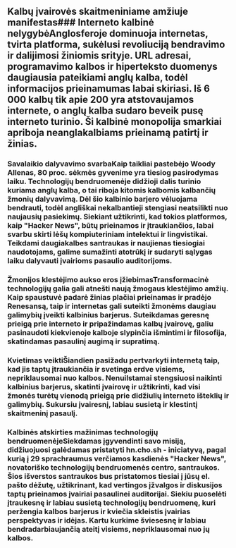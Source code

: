
<Steps>

## Kalbų įvairovės skaitmeniniame amžiuje manifestas### Interneto kalbinė nelygybėAnglosferoje dominuoja internetas, tvirta platforma, sukėlusi revoliuciją bendravimo ir dalijimosi žiniomis srityje. URL adresai, programavimo kalbos ir hiperteksto duomenys daugiausia pateikiami anglų kalba, todėl informacijos prieinamumas labai skiriasi. Iš 6 000 kalbų tik apie 200 yra atstovaujamos internete, o anglų kalba sudaro beveik pusę interneto turinio. Ši kalbinė monopolija smarkiai apriboja neanglakalbiams prieinamą patirtį ir žinias.

### Savalaikio dalyvavimo svarbaKaip taikliai pastebėjo Woody Allenas, 80 proc. sėkmės gyvenime yra tiesiog pasirodymas laiku. Technologijų bendruomenėje didžioji dalis turinio kuriama anglų kalba, o tai riboja kitomis kalbomis kalbančių žmonių dalyvavimą. Dėl šio kalbinio barjero vėluojama bendrauti, todėl angliškai nekalbantieji stengiasi neatsilikti nuo naujausių pasiekimų. Siekiant užtikrinti, kad tokios platformos, kaip "Hacker News", būtų prieinamos ir įtraukiančios, labai svarbu skirti lėšų kompiuteriniam intelektui ir lingvistikai. Teikdami daugiakalbes santraukas ir naujienas tiesiogiai naudotojams, galime sumažinti atotrūkį ir sudaryti sąlygas laiku dalyvauti įvairioms pasaulio auditorijoms.

### Žmonijos klestėjimo aukso eros įžiebimasTransformacinė technologijų galia gali atnešti naują žmogaus klestėjimo amžių. Kaip spaustuvė padarė žinias plačiai prieinamas ir pradėjo Renesansą, taip ir internetas gali suteikti žmonėms daugiau galimybių įveikti kalbinius barjerus. Suteikdamas geresnę prieigą prie interneto ir pripažindamas kalbų įvairovę, galiu pasinaudoti kiekvienoje kalboje slypinčia išmintimi ir filosofija, skatindamas pasaulinį augimą ir supratimą.

### Kvietimas veiktiŠiandien pasižadu pertvarkyti internetą taip, kad jis taptų įtraukiančia ir svetinga erdve visiems, nepriklausomai nuo kalbos. Nenuilstamai stengsiuosi naikinti kalbinius barjerus, skatinti įvairovę ir užtikrinti, kad visi žmonės turėtų vienodą prieigą prie didžiulių interneto išteklių ir galimybių. Sukursiu įvairesnį, labiau susietą ir klestintį skaitmeninį pasaulį.

### Kalbinės atskirties mažinimas technologijų bendruomenėjeSiekdamas įgyvendinti savo misiją, didžiuojuosi galėdamas pristatyti hn.cho.sh - iniciatyvą, pagal kurią į 29 sprachraumus verčiamos kasdienės "Hacker News", novatoriško technologijų bendruomenės centro, santraukos. Šios išverstos santraukos bus pristatomos tiesiai į jūsų el. pašto dėžutę, užtikrinant, kad vertingos įžvalgos ir diskusijos taptų prieinamos įvairiai pasaulinei auditorijai. Siekiu puoselėti įtraukesnę ir labiau susietą technologijų bendruomenę, kuri peržengia kalbos barjerus ir kviečia skleistis įvairias perspektyvas ir idėjas. Kartu kurkime šviesesnę ir labiau bendradarbiaujančią ateitį visiems, nepriklausomai nuo jų kalbos.

</Steps>

